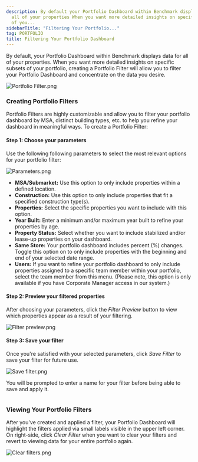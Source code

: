 ```yaml
---
description: By default your Portfolio Dashboard within Benchmark displays data for
  all of your properties When you want more detailed insights on specific subsets
  of you...
sidebarTitle: "Filtering Your Portfolio..."
tag: PORTFOLIO
title: Filtering Your Portfolio Dashboard
---
```


By default, your Portfolio Dashboard within Benchmark displays data for all of your properties. When you want more detailed insights on specific subsets of your portfolio, creating a Portfolio Filter will allow you to filter your Portfolio Dashboard and concentrate on the data you desire. 


<Frame caption="Portfolio performance dashboard displaying key metrics and properties for review.">
  <img src="/images/radix/39c0783aed4660455b733f30b3c6d1118465645c.png" alt="Portfolio Filter.png" />
</Frame>


### Creating Portfolio Filters


Portfolio Filters are highly customizable and allow you to filter your portfolio dashboard by MSA, distinct building types, etc. to help you refine your dashboard in meaningful ways. To create a Portfolio Filter:


#### Step 1: Choose your parameters


Use the following following parameters to select the most relevant options for your portfolio filter:


<Frame caption="Filter options for portfolio performance evaluation, including property status and construction type.">
  <img src="/images/radix/7cb8dbbe4e2820b0cdac66eab3e91697eec7b4de.png" alt="Parameters.png" />
</Frame>


* **MSA/Submarket:** Use this option to only include properties within a defined location.
* **Construction:** Use this option to only include properties that fit a specified construction type(s).
* **Properties:** Select the specific properties you want to include with this option.
* **Year Built:** Enter a minimum and/or maximum year built to refine your properties by age.
* **Property Status:** Select whether you want to include stabilized and/or lease-up properties on your dashboard.
* **Same Store:** Your portfolio dashboard includes percent (%) changes. Toggle this option on to only include properties with the beginning and end of your selected date range.
* **Users:** If you want to refine your portfolio dashboard to only include properties assigned to a specific team member within your portfolio, select the team member from this menu. (Please note, this option is only available if you have Corporate Manager access in our system.)


#### Step 2: Preview your filtered properties


After choosing your parameters, click the *Filter Preview* button to view which properties appear as a result of your filtering. 


<Frame caption="Filter options for portfolio performance evaluation with matching properties listed.">
  <img src="/images/radix/8cecd895489d432527c1cc0579a30a2d32d8419e.png" alt="Filter preview.png" />
</Frame>


#### Step 3: Save your filter


Once you're satisfied with your selected parameters, click *Save Filter* to save your filter for future use. 


<Frame caption="Filter properties in the portfolio dashboard by various criteria.">
  <img src="/images/radix/9648e0989eebeeb4eb8a0e6aa17b397fa46dfb74.png" alt="Save filter.png" />
</Frame>


You will be prompted to enter a name for your filter before being able to save and apply it. 


<Frame caption="Dialog box for saving a filter in a portfolio dashboard.">
  <img src="/images/radix/fe777fbe9556f34b573a243d07d98457dbb4ec48.png" alt="" />
</Frame>


### Viewing Your Portfolio Filters


After you've created and applied a filter, your Portfolio Dashboard will highlight the filters applied via small labels visible in the upper left corner. On right-side, click *Clear Filter* when you want to clear your filters and revert to viewing data for your entire portfolio again. 


<Frame caption="Portfolio performance dashboard displaying property metrics and competitor comparisons.">
  <img src="/images/radix/1adfccb89c3c94697c3472b1c1bc6e01a17849a4.png" alt="Clear filters.png" />
</Frame>